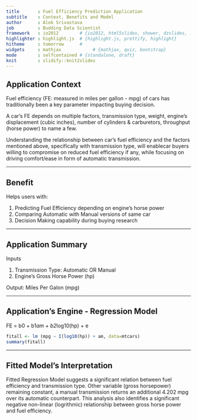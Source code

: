 ```yaml
---
title       : Fuel Efficiency Prediction Application
subtitle    : Context, Benefits and Model
author      : Alok Srivastava
job         : Budding Data Scientist
framework   : io2012        # {io2012, html5slides, shower, dzslides, ...}
highlighter : highlight.js  # {highlight.js, prettify, highlight}
hitheme     : tomorrow      # 
widgets     : mathjax            # {mathjax, quiz, bootstrap}
mode        : selfcontained # {standalone, draft}
knit        : slidify::knit2slides
---
```


## Application Context
Fuel efficiency (FE: measured in miles per gallon - mpg) of cars has traditionally been a key parameter impacting buying decision. 

A car's FE depends on multiple factors, transmission type, weight, engine's displacement (cubic inches), number of cylinders & carburetors, throughput (horse power) to name a few.

Understanding the relationship between car's fuel efficiency and the factors mentioned above, specifically with transmission type, will enablecar buyers willing to compromise on reduced fuel efficiency if any, while focusing on driving comfort/ease in form of automatic transmission.

---

## Benefit
Helps users with:

1. Predicting Fuel Efficiency depending on engine's horse power
2. Comparing Automatic with Manual versions of same car
3. Decision Making capability during buying research

---

## Application Summary
Inputs

1. Transmission Type: Automatic OR Manual
2. Engine's Gross Horse Power (hp)

Output: Miles Per Galon (mpg)

--- 

## Application's Engine - Regression Model
FE = b$0$ + b$1$*am + b$2$*log$10$(hp) + e

```r
fitall <- lm (mpg ~ I(log10(hp)) + am, data=mtcars)
summary(fitall)
```
---


## Fitted Model's Interpretation
Fitted Regression Model suggests  a significant relation between fuel efficiency and transmission type. Other variable (gross horsepower) remaining constant, a manual transmission returns an additional 4.202 mpg over its automatic counterpart.
This analysis also identifies a significant negative non-linear (logrithmic) relationship between gross horse power and fuel efficiency.
